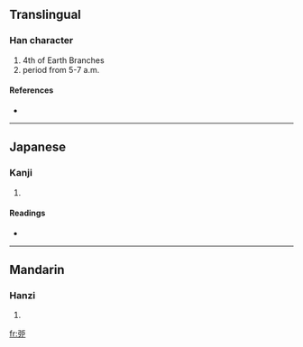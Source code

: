 {{also|卯}}
==Translingual==

===Han character===
{{Han char|rn=63|rad=戶|as=03|sn=7|four=|canj=弓尸一中尸 (NSMLS)}}

# 4th of Earth Branches
# period from 5-7 a.m.

====References====
* {{Han ref|kx=0415.080|dkj=11708|dj=0759.120|hdz=10053.150|uh=623C|ud=25148}}

----

==Japanese==

===Kanji===
{{ja-kanji|grade=|rs=戶03}}

# {{defn|Japanese}}

====Readings====
* {{ja-readings|on=[[ぼう]] (bō)|kun=}}

----

==Mandarin==

===Hanzi===
{{cmn-hanzi|pin=[[mǎo]] ([[mao3]])|wg=mao<sup>3</sup>}}

# {{defn|Mandarin}}

[[fr:戼]]